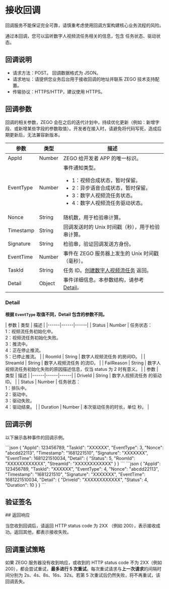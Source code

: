 

# 接收回调

<Warning title="注意">回调服务不能保证完全可靠，请慎重考虑使用回调方案构建核心业务流程的风险。</Warning>


通过本回调，您可以监听数字人视频流任务相关的信息，包含 任务状态、驱动状态。

## 回调说明

- 请求方法：POST。
    <Note title="说明">回调数据格式为 JSON。</Note>
- 请求地址：请提供您业务后台用于接收回调的地址并联系 ZEGO 技术支持配置。
- 传输协议：HTTPS/HTTP，建议使用 HTTPS。

## 回调参数

<Note title="说明">回调的相关参数，ZEGO 会在之后的迭代计划中，持续优化更新（例如：新增字段、或新增某些字段的参数取值）。开发者在接入时，请避免将代码写死，造成后期更新后，无法兼容新版本。</Note>

| 参数 | 类型 | 描述 |
|------|------|------|
| AppId | Number | ZEGO 给开发者 APP 的唯一标识。 |
| EventType | Number | 事件通知类型。<ul><li>1：视频合成状态，暂时保留。</li><li>2：异步语音合成状态，暂时保留。</li><li>3：数字人视频流任务状态。</li><li>4：数字人视频流任务驱动状态。</li></ul> |
| Nonce | String | 随机数，用于检验串计算。 |
| Timestamp | String | 回调发送时的 Unix 时间戳（秒），用于检验串计算。 |
| Signature | String | 检验串，验证回调发送方身份。 |
| EventTime | Number | 事件在 ZEGO 服务器上发生的 Unix 时间戳（毫秒）。 |
| TaskId | String | 任务 ID。[创建数字人视频流任务](../API%20reference/Digital%20Human%20Stream/Create%20Digital%20Human%20Stream%20Task.mdx) 返回。 |
| Detail | Object | 事件详细信息。本参数结构，请参考 [Detail](#Detail)。 |

### Detail

**根据 `EventType` 取值不同，Detail 包含的参数不同。**

<Tabs>
<Tab title="3：数字人视频流任务状态">
| 参数 | 类型 | 描述 |
|------|------|------|
| Status      | Number       | 任务状态：<br/>1：视频流任务初始化中。<br/>2：视频流任务初始化失败。<br/>3：推流中。<br/>4：正在停止推流。<br/>5：已停止推流。 |
| RoomId | String | 数字人视频流任务 的房间ID。 |
| StreamId | String | 数字人视频流任务 的流ID。 |
| FailReason | String | 数字人视频流任务初始化失败的原因描述信息，仅当 status 为 2 时有意义。 |

</Tab>
<Tab title="4：数字人视频流驱动任务状态">
| 参数 | 类型 | 描述 |
|------|------|------|
| DriveId | String | 数字人视频流任务 的驱动 ID。 |
| Status      | Number       | 任务状态：<br/>1：排队中。<br/>2：驱动中。<br/>3：驱动失败。<br/>4：驱动结束。 |
| Duration | Number | 本次驱动任务的时长，单位 秒。 |
</Tab>
</Tabs>

## 回调示例

以下展示各种事件的回调示例。

<Tabs>
<Tab title="3：数字人视频流任务状态">
```json
{
    "AppId": 123456789,
    "TaskId": "XXXXXX",
    "EventType": 3,
    "Nonce": "abcdd22113",
    "Timestamp": "1681221510",
    "Signature": "XXXXXXX",
    "EventTime": 1681221510034,
    "Detail": {
        "Status": 5,
        "RoomId": "XXXXXXXXXXXX",
        "StreamId": "XXXXXXXXXXXX"
    }
}
```
</Tab>
<Tab title="4：数字人视频流驱动任务状态">
```json
{
    "AppId": 123456789,
    "TaskId": "XXXXXX",
    "EventType": 4,
    "Nonce": "abcdd22113",
    "Timestamp": "1681221510",
    "Signature": "XXXXXXX",
    "EventTime": 1681221510034,
    "Detail": {
        "DriveId": "XXXXXXXXXXXX",
        "Status": 4,
        "Duration": 10
    }
}
```
</Tab>
</Tabs>

## 验证签名

<Content />
## 返回响应

当您收到回调后，请返回 HTTP status code 为 2XX （例如 200），表示接收成功。返回其他，都表示接收失败。


## 回调重试策略

如果 ZEGO 服务器没有收到响应，或收到的 HTTP status code 不为 2XX（例如 200），都会尝试重试，**最多进行 5 次重试**。每次重试请求与**上一次请求**的间隔时间分别为 2s、4s、8s、16s、32s。若第 5 次重试后仍然失败，将不再重试，该回调丢失。
